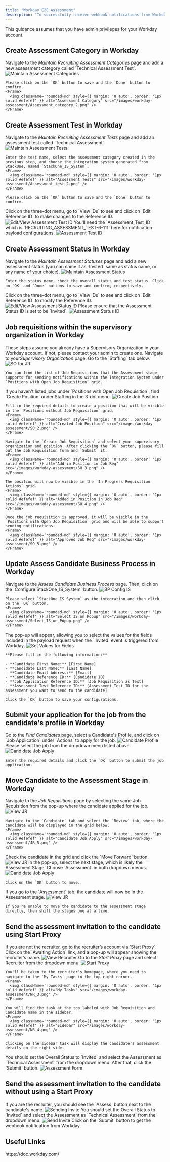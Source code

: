 ```yaml
---
title: "Workday E2E Assessment"
description: "To successfully receive webhook notifications from Workday, follow these steps to configure the Assessment-related settings in your Workday account, and complete the necessary actions."
---
```



<Warning>
  This guidance assumes that you have admin privileges for your Workday account.
</Warning>

## Create Assessment Category in Workday

<Steps>
  <Step title="Create an assessment category">
    Navigate to the <i>Maintain Recruiting Assessment Categories</i> page and add a new assessment category called `Technical Assessment Test`.
    <Frame>
      <img className='rounded-md' style={{ margin: '0 auto', border: '1px solid #efefef' }} alt="Maintain Assessment Categories" src="/images/workday-assessment/Assessment_category_1.png" />
    </Frame>

    Please click on the `OK` button to save and the `Done` button to confirm.
    <Frame>
      <img className='rounded-md' style={{ margin: '0 auto', border: '1px solid #efefef' }} alt="Assessment Category" src="/images/workday-assessment/Assessment_category_2.png" />
    </Frame>
  </Step>
</Steps>


## Create Assessment Test in Workday

<Steps>
  <Step title="Create an Assessment Test">
    Navigate to the <i>Maintain Recruiting Assessment Tests</i> page and add an assessment test called `Technical Assessment`.
    <Frame>
      <img className='rounded-md' style={{ margin: '0 auto', border: '1px solid #efefef' }} alt="Maintain Assessment Tests" src="/images/workday-assessment/Assessment_test_1.png" />
    </Frame>

    Enter the test name, select the assessment category created in the previous step, and choose the integration system generated from StackOne, named `StackOne_IS_System`.
    <Frame>
      <img className='rounded-md' style={{ margin: '0 auto', border: '1px solid #efefef' }} alt="Assessment Tests" src="/images/workday-assessment/Assessment_test_2.png" />
    </Frame>

    Please click on the `OK` button to save and the `Done` button to confirm.
  </Step>

  <Step title="To edit or retrieve the Assessment Test ID">
    Click on the three-dot menu, go to `View IDs` to see and click on `Edit Reference ID` to make changes to the Reference ID.
    <Frame>
      <img className='rounded-md' style={{ margin: '0 auto', border: '1px solid #efefef' }} alt="Edit/View Assessment Test ID" src="/images/workday-assessment/Assessment_test_3.png" />
    </Frame>
  </Step>

  <Step title="Use of Assessment Test ID">
    You'll need the `Assessment_Test_ID` which is `RECRUITING_ASSESSMENT_TEST-6-111` here for notification payload configurations.
    <Frame>
      <img className='rounded-md' style={{ margin: '0 auto', border: '1px solid #efefef' }} alt="Assessment Test ID" src="/images/workday-assessment/Assessment_test_4.png" />
    </Frame>
  </Step>
</Steps>


## Create Assessment Status in Workday

<Steps>
  <Step title="Create an Assessment Status">
    Navigate to the <i>Maintain Assessment Statuses</i> page and add a new assessment status (you can name it as `Invited` same as status name, or any name of your choice).
    <Frame>
      <img className='rounded-md' style={{ margin: '0 auto', border: '1px solid #efefef' }} alt="Maintain Assessment Status" src="/images/workday-assessment/Assessment_status_1.png" />
    </Frame>

    Enter the status name, check the overall status and test status. Click on `OK` and `Done` buttons to save and confirm, respectively.
  </Step>

  <Step title="To edit or retrieve the Assessment Status ID">
    Click on the three-dot menu, go to `View IDs` to see and click on `Edit Reference ID` to modify the Reference ID.
    <Frame>
      <img className='rounded-md' style={{ margin: '0 auto', border: '1px solid #efefef' }} alt="Edit/View Assessment Status ID" src="/images/workday-assessment/Assessment_test_3.png" />
    </Frame>
  </Step>

  <Step title="Use of Assessment Status ID">
    Please ensure that the Assessment Status ID is set to be `Invited`.
    <Frame>
      <img className='rounded-md' style={{ margin: '0 auto', border: '1px solid #efefef' }} alt="Assessment Status ID" src="/images/workday-assessment/Assessment_status_3.png" />
    </Frame>
  </Step>
</Steps>


## Job requisitions within the supervisory organization in Workday

<Warning>
  These steps assume you already have a Supervisory Organization in your Workday account. If not, please contact your admin to create one.
</Warning>

<Steps>
  <Step title="Listed Job Requisitions">
    Navigate to your<i>Supervisory Organization</i> page. Go to the `Staffing` tab below.
    <Frame>
      <img className='rounded-md' style={{ margin: '0 auto', border: '1px solid #efefef' }} alt="SO for JR" src="/images/workday-assessment/SO_for_JR.png" />
    </Frame>

    You can find the list of Job Requisitions that the Assessment stage supports for sending notifications within the Integration System under `Positions with Open Job Requisition` grid.
  </Step>

  <Step title="No Listed Job Requisitions">
    If you haven't listed jobs under `Positions with Open Job Requisition`, find `Create Position` under Staffing in the 3-dot menu.
    <Frame>
      <img className='rounded-md' style={{ margin: '0 auto', border: '1px solid #efefef' }} alt="Create Job Position" src="/images/workday-assessment/SO_1.png" />
    </Frame>

    Fill in the required details to create a position that will be visible in the `Positions without Job Requisition` grid.
    <Frame>
      <img className='rounded-md' style={{ margin: '0 auto', border: '1px solid #efefef' }} alt="Created Job Position" src="/images/workday-assessment/SO_2.png" />
    </Frame>

    Navigate to the `Create Job Requisition` and select your supervisory organization and position. After clicking the `OK` button, please fill out the Job Requisition form and `Submit` it.
    <Frame>
      <img className='rounded-md' style={{ margin: '0 auto', border: '1px solid #efefef' }} alt="Add in Position in Job Req" src="/images/workday-assessment/SO_3.png" />
    </Frame>

    The position will now be visible in the `In Progress Requisition Actions` grid.
    <Frame>
      <img className='rounded-md' style={{ margin: '0 auto', border: '1px solid #efefef' }} alt="Added in Position in Job Req" src="/images/workday-assessment/SO_4.png" />
    </Frame>

    Once the job requisition is approved, it will be visible in the `Positions with Open Job Requisition` grid and will be able to support sending notifications.
    <Frame>
      <img className='rounded-md' style={{ margin: '0 auto', border: '1px solid #efefef' }} alt="Approved Job Req" src="/images/workday-assessment/SO_5.png" />
    </Frame>
  </Step>
</Steps>


## Update Assess Candidate Business Process in Workday

<Steps>
  <Step title="Select to update the Integration System">
    Navigate to the <i>Assess Candidate Business Process</i> page. Then, click on the `Configure StackOne_IS_System` button.
    <Frame>
      <img className='rounded-md' style={{ margin: '0 auto', border: '1px solid #efefef' }} alt="BP Config IS" src="/images/workday-assessment/BP_Config_IS.png" />
    </Frame>

    Please select `StackOne_IS_System` as the integration and then click on the `OK` button.
    <Frame>
      <img className='rounded-md' style={{ margin: '0 auto', border: '1px solid #efefef' }} alt="Select IS on Popup" src="/images/workday-assessment/Select_IS_on_Popup.png" />
    </Frame>
  </Step>

  <Step title="Edit payload attribute values">
    The pop-up will appear, allowing you to select the values for the fields included in the payload request when the `Invited` event is triggered from Workday.
    <Frame>
      <img className='rounded-md' style={{ margin: '0 auto', border: '1px solid #efefef' }} alt="Set Values for Fields" src="/images/workday-assessment/Set_Values_for_Fields.png" />
    </Frame>
    
    **Please fill in the following information:**

    - **Candidate First Name:** [First Name]
    - **Candidate Last Name:** [Last Name]
    - **Candidate Email Address:** [Email]
    - **Candidate Reference ID:** [Candidate ID]
    - **Job Application Reference ID:** [Job Requisition as Text]
    - **Assessment Test Reference ID:** [Assessment_Test_ID for the assessment you want to send to the candidate]

    Click the `OK` button to save your configurations.
  </Step>
</Steps>


## Submit your application for the job from the candidate's profile in Workday

<Steps>
  <Step title="Apply to the Job">
    Go to the <i>Find Candidates</i> page, select a Candidate's Profile, and click on `Job Application` under `Actions` to apply for the job.
    <Frame>
      <img className='rounded-md' style={{ margin: '0 auto', border: '1px solid #efefef' }} alt="Candidate Profile" src="/images/workday-assessment/Candidate_profile_1.png" />
    </Frame>
  </Step>

  <Step title="Select the listed Job Requisition">
    Please select the job from the dropdown menu listed above.
    <Frame>
      <img className='rounded-md' style={{ margin: '0 auto', border: '1px solid #efefef' }} alt="Candidate Job Apply" src="/images/workday-assessment/Candidate_profile_2.png" />
    </Frame>

    Enter the required details and click the `OK` button to submit the job application.
  </Step>
</Steps>


## Move Candidate to the Assessment Stage in Workday

<Steps>
  <Step title="Go to the Job Requisition">
    Navigate to the <i>Job Requisitions</i> page by selecting the same Job Requisition from the pop-up where the candidate applied for the job.
    <Frame>
      <img className='rounded-md' style={{ margin: '0 auto', border: '1px solid #efefef' }} alt="View JR" src="/images/workday-assessment/JR_1.png" />
    </Frame>

    Navigate to the `Candidate` tab and select the `Review` tab, where the candidate will be displayed in the grid below.
    <Frame>
      <img className='rounded-md' style={{ margin: '0 auto', border: '1px solid #efefef' }} alt="Candidate Job Apply" src="/images/workday-assessment/JR_5.png" />
    </Frame>
  </Step>

  <Step title="Move Candidate from Review to Assessment stage">
    Check the candidate in the grid and click the `Move Forward` button.
    <Frame>
      <img className='rounded-md' style={{ margin: '0 auto', border: '1px solid #efefef' }} alt="View JR" src="/images/workday-assessment/JR_2.png" />
    </Frame>
  </Step>

  <Step title="Select Assessment from the dropdown">
    In the pop-up, select the next stage, which is likely the Assessment Stage. Choose `Assessment` in both dropdown menus.
    <Frame>
      <img className='rounded-md' style={{ margin: '0 auto', border: '1px solid #efefef' }} alt="Candidate Job Apply" src="/images/workday-assessment/JR_3.png" />
    </Frame>

    Click on the `OK` button to move.
  </Step>

  <Step title="Candidate Moved to the Assessment Stage">
    If you go to the `Assessment` tab, the candidate will now be in the Assessment stage.
    <Frame>
      <img className='rounded-md' style={{ margin: '0 auto', border: '1px solid #efefef' }} alt="View JR" src="/images/workday-assessment/JR_4.png" />
    </Frame>

    If you're unable to move the candidate to the assessment stage directly, then shift the stages one at a time.
  </Step>
</Steps>


## Send the assessment invitation to the candidate using Start Proxy

<Steps>
  <Step title="Sending via Start Proxy">
    If you are not the recruiter, go to the recruiter’s account via `Start Proxy`. Click on the `Awaiting Action` link, and a pop-up will appear showing the recruiter’s name.
    <Frame>
      <img className='rounded-md' style={{ margin: '0 auto', border: '1px solid #efefef' }} alt="View Recruiter" src="/images/workday-assessment/NR_1.png" />
    </Frame>
  </Step>

  <Step title="Navigate to the Start Proxy">
    Go to the <i>Start Proxy</i> page and select Recruiter from the dropdown menu.
    <Frame>
      <img className='rounded-md' style={{ margin: '0 auto', border: '1px solid #efefef' }} alt="Start Proxy" src="/images/workday-assessment/NR_2.png" />
    </Frame>

    You'll be taken to the recruiter's homepage, where you need to navigate to the `My Tasks` page in the top-right corner.
    <Frame>
      <img className='rounded-md' style={{ margin: '0 auto', border: '1px solid #efefef' }} alt="My Tasks" src="/images/workday-assessment/NR_3.png" />
    </Frame>

    You will find the task at the top labeled with Job Requisition and Candidate name in the sidebar.
    <Frame>
      <img className='rounded-md' style={{ margin: '0 auto', border: '1px solid #efefef' }} alt="Sidebar" src="/images/workday-assessment/NR_4.png" />
    </Frame>

    Clicking on the sidebar task will display the candidate's assessment details on the right side.
  </Step>

  <Step title="Send the Assessment Invitation">
    You should set the Overall Status to `Invited` and select the Assessment as `Technical Assessment` from the dropdown menu. After that, click the `Submit` button.
    <Frame>
      <img className='rounded-md' style={{ margin: '0 auto', border: '1px solid #efefef' }} alt="Assessment Form" src="/images/workday-assessment/NR_5.png" />
    </Frame>
  </Step>
</Steps>


## Send the assessment invitation to the candidate without using a Start Proxy

<Steps>
  <Step title="Sending via Start Proxy">
    If you are the recruiter, you should see the `Assess` button next to the candidate's name.
    <Frame>
      <img className='rounded-md' style={{ margin: '0 auto', border: '1px solid #efefef' }} alt="Sending Invite" src="/images/workday-assessment/Recruiter_1.png" />
    </Frame>
  </Step>

  <Step title="Send the Assessment Invitation">
    You should set the Overall Status to `Invited` and select the Assessment as `Technical Assessment` from the dropdown menu.
    <Frame>
      <img className='rounded-md' style={{ margin: '0 auto', border: '1px solid #efefef' }} alt="Send Invite" src="/images/workday-assessment/Recruiter_2.png" />
    </Frame>
    Click on the `Submit` button to get the webhook notification from Workday. 
  </Step>
</Steps>


<IntegrationFooter />

## Useful Links
<Card title="API Reference" icon="link" href="https://doc.workday.com/">
    https://doc.workday.com/
</Card>